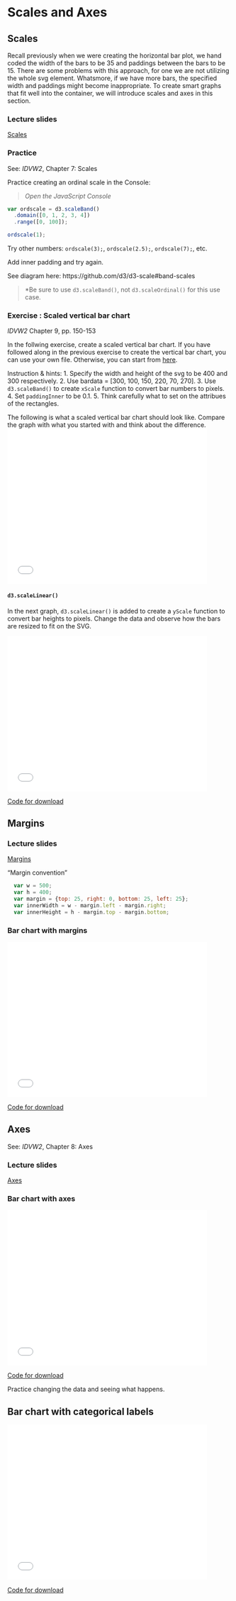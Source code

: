 # Scales and Axes <i class="fa fa-arrows"></i>

## Scales

Recall previously when we were creating the horizontal bar plot, we hand coded the width of the bars to be 35 and paddings between the bars to be 15. There are some problems with this approach, for one we are not utilizing the whole svg element. Whatsmore, if we have more bars, the specified width and paddings might become inappropriate. To create smart graphs that fit well into the container, we will introduce scales and axes in this section.

### Lecture slides <i class="fa fa-television"></i>

<script src="https://d3js.org/d3.v7.js"></script>
 
[Scales](pdfs/scales.pdf){target="_blank"}

### Practice

See: *IDVW2*, Chapter 7: Scales

Practice creating an ordinal scale in the Console:

> <i class="fa fa-hand-o-right"></i> *Open the JavaScript Console* <i class="fa fa-terminal"></i>

``` js
var ordscale = d3.scaleBand()
  .domain([0, 1, 2, 3, 4])
  .range([0, 100]);
```
  
``` js  
ordscale(1);
```

Try other numbers: `ordscale(3);`, `ordscale(2.5);`, `ordscale(7);`, etc.

Add inner padding and try again.

See diagram here: https://github.com/d3/d3-scale#band-scales

> <i class="far fa-lightbulb"></i> *Be sure to use `d3.scaleBand()`, not `d3.scaleOrdinal()` for this use case.

### Exercise <i class="fas fa-dumbbell"></i>: Scaled vertical bar chart 

*IDVW2* Chapter 9, pp. 150-153

In the follwing exercise, create a scaled vertical bar chart. If you have followed along in the previous exercise to create the vertical bar chart, you can use your own file. Otherwise, you can start from [here](https://jtr13.github.io/d3book/solutions/general_update_pattern_vertical.html).

Instruction & hints:
1. Specify the width and height of the svg to be 400 and 300 respectively. 
2. Use bardata = [300, 100, 150, 220, 70, 270].
3. Use `d3.scaleBand()` to create `xScale` function to convert bar numbers to pixels.
4. Set `paddingInner` to be 0.1.
5. Think carefully what to set on the attribues of the rectangles.

The following is what a scaled vertical bar chart should look like. Compare the graph with what you started with and think about the difference.
<iframe src="code/d3.scaleBand.html" width="450" height="350" frameBorder="0"></iframe>

#### `d3.scaleLinear()` {-}

In the next graph, `d3.scaleLinear()` is added to create a `yScale` function to convert bar heights to pixels. Change the data and observe how the bars are resized to fit on the SVG.

<iframe src="code/d3.scaleLinear.html" width="450" height="350" frameBorder="0"></iframe>

[Code for download](https://raw.githubusercontent.com/jtr13/d3book/master/code/d3.scaleLinear.html){target="_blank"}

## Margins

### Lecture slides <i class="fa fa-television"></i>

[Margins](pdfs/margins.pdf){target="_blank"}

"Margin convention"

``` js
  var w = 500;
  var h = 400;
  var margin = {top: 25, right: 0, bottom: 25, left: 25};
  var innerWidth = w - margin.left - margin.right;
  var innerHeight = h - margin.top - margin.bottom;
```

### Bar chart with margins

<iframe src="code/margins.html" width="450" height="350" frameBorder="0"></iframe>

[Code for download](https://raw.githubusercontent.com/jtr13/d3book/master/code/margins.html){target="_blank"}

## Axes 

See: *IDVW2*, Chapter 8: Axes

### Lecture slides <i class="fa fa-television"></i>

[Axes](pdfs/axes.pdf){target="_blank"}

### Bar chart with axes

<iframe src="code/axes.html" width="450" height="350" frameBorder="0"></iframe>

[Code for download](https://raw.githubusercontent.com/jtr13/d3book/master/code/axes.html){target="_blank"}

Practice changing the data and seeing what happens.

## Bar chart with categorical labels

<iframe src="code/axes_cat_labels.html" width="450" height="350" frameBorder="0"></iframe>

[Code for download](https://raw.githubusercontent.com/jtr13/d3book/master/code/axes_cat_labels.html){target="_blank"}

